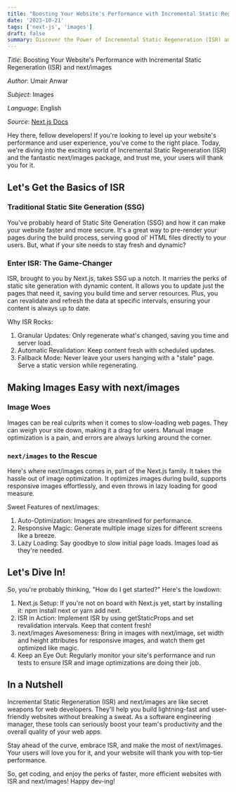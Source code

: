 ```yaml
---
title: "Boosting Your Website's Performance with Incremental Static Regeneration (ISR) and next/images"
date: '2023-10-21'
tags: ['next-js', 'images']
draft: false
summary: Discover the Power of Incremental Static Regeneration (ISR) and next/images. Turbocharge your website's performance and deliver a user experience that keeps your visitors coming back for more!....
---
```


_Title_: Boosting Your Website's Performance with Incremental Static Regeneration (ISR) and next/images

_Author_: Umair Anwar

_Subject_: Images

_Language_: English

_Source_: [Next.js Docs](https://nextjs.org/docs)


Hey there, fellow developers! If you're looking to level up your website's performance and user experience, you've come to the right place. Today, we're diving into the exciting world of Incremental Static Regeneration (ISR) and the fantastic next/images package, and trust me, your users will thank you for it.

## Let's Get the Basics of ISR

### Traditional Static Site Generation (SSG)
You've probably heard of Static Site Generation (SSG) and how it can make your website faster and more secure. It's a great way to pre-render your pages during the build process, serving good ol' HTML files directly to your users. But, what if your site needs to stay fresh and dynamic?

### Enter ISR: The Game-Changer
ISR, brought to you by Next.js, takes SSG up a notch. It marries the perks of static site generation with dynamic content. It allows you to update just the pages that need it, saving you build time and server resources. Plus, you can revalidate and refresh the data at specific intervals, ensuring your content is always up to date.

Why ISR Rocks:
1. Granular Updates: Only regenerate what's changed, saving you time and server load.
2. Automatic Revalidation: Keep content fresh with scheduled updates.
3. Fallback Mode: Never leave your users hanging with a "stale" page. Serve a static version while regenerating.

## Making Images Easy with next/images

### Image Woes
Images can be real culprits when it comes to slow-loading web pages. They can weigh your site down, making it a drag for users. Manual image optimization is a pain, and errors are always lurking around the corner.

### `next/images` to the Rescue
Here's where next/images comes in, part of the Next.js family. It takes the hassle out of image optimization. It optimizes images during build, supports responsive images effortlessly, and even throws in lazy loading for good measure.

Sweet Features of next/images:
1. Auto-Optimization: Images are streamlined for performance.
2. Responsive Magic: Generate multiple image sizes for different screens like a breeze.
3. Lazy Loading: Say goodbye to slow initial page loads. Images load as they're needed.

## Let's Dive In!
So, you're probably thinking, "How do I get started?" Here's the lowdown:
1. Next.js Setup: If you're not on board with Next.js yet, start by installing it: npm install next or yarn add next.
2. ISR in Action: Implement ISR by using getStaticProps and set revalidation intervals. Keep that content fresh!
3. next/images Awesomeness: Bring in images with next/image, set width and height attributes for responsive images, and watch them get optimized like magic.
4. Keep an Eye Out: Regularly monitor your site's performance and run tests to ensure ISR and image optimizations are doing their job.


## In a Nutshell
Incremental Static Regeneration (ISR) and next/images are like secret weapons for web developers. They'll help you build lightning-fast and user-friendly websites without breaking a sweat. As a software engineering manager, these tools can seriously boost your team's productivity and the overall quality of your web apps.

Stay ahead of the curve, embrace ISR, and make the most of next/images. Your users will love you for it, and your website will thank you with top-tier performance.

So, get coding, and enjoy the perks of faster, more efficient websites with ISR and next/images! Happy dev-ing!